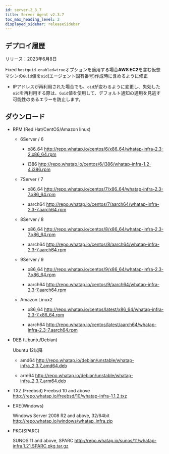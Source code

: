 ```yaml
---
id: server-2_3_7
title: Server Agent v2.3.7
toc_max_heading_level: 2
displayed_sidebar: releaseSidebar
---
```


## デプロイ履歴

リリース：2023年6月8日

<p><Status>Fixed</Status> <code>hostguid.enabled=true</code>オプションを適用する場合<b>AWS EC2</b>を含む仮想マシンの<code>Guid</code>値を<code>oid</code>(エージェント固有番号)作成時に含めるように修正</p>

-   IPアドレスが再利用された場合でも、<code>oid</code>が変わるように変更し、失効した<code>oid</code>を再利用する際は、<code>Guid</code>値を使用して、デフォルト通知の適用を見逃す可能性のあるエラーを防止します。

## ダウンロード

-   RPM (Red Hat/CentOS/Amazon linux)

    -   6Server / 6

        -   x86_64 http://repo.whatap.io/centos/6/x86_64/whatap-infra-2.3-2.x86_64.rpm

        -   i386 http://repo.whatap.io/centos/6/i386/whatap-infra-1.2-4.i386.rpm

    -   7Server / 7

        -   x86_64 http://repo.whatap.io/centos/7/x86_64/whatap-infra-2.3-7.x86_64.rpm

        -   aarch64 http://repo.whatap.io/centos/7/aarch64/whatap-infra-2.3-7.aarch64.rpm

    -   8Server / 8

        -   x86_64 http://repo.whatap.io/centos/8/x86_64/whatap-infra-2.3-7.x86_64.rpm

        -   aarch64 http://repo.whatap.io/centos/8/aarch64/whatap-infra-2.3-7.aarch64.rpm

    -   9Server / 9

        -   x86_64 http://repo.whatap.io/centos/9/x86_64/whatap-infra-2.3-7.x86_64.rpm

        -   aarch64 http://repo.whatap.io/centos/9/aarch64/whatap-infra-2.3-7.aarch64.rpm

    -   Amazon Linux2

        -   x86_64 http://repo.whatap.io/centos/latest/x86_64/whatap-infra-2.3-7.x86_64.rpm

        -   aarch64 http://repo.whatap.io/centos/latest/aarch64/whatap-infra-2.3-7.aarch64.rpm

-   DEB (Ubuntu/Debian)

    Ubuntu 12以降

    -   amd64 http://repo.whatap.io/debian/unstable/whatap-infra_2.3.7_amd64.deb

    -   arm64 http://repo.whatap.io/debian/unstable/whatap-infra_2.3.7_arm64.deb

-   TXZ (Freebsd)
    Freebsd 10 and above http://repo.whatap.io/freebsd/10/whatap-infra-1.1.2.txz

-   EXE(Windows)

    Windows Server 2008 R2 and above, 32/64bit http://repo.whatap.io/windows/whatap_infra.zip

-   PKG(SPARC)

    SUNOS 11 and above, SPARC http://repo.whatap.io/sunos/11/whatap-infra.1.21.SPARC.pkg.tar.gz
